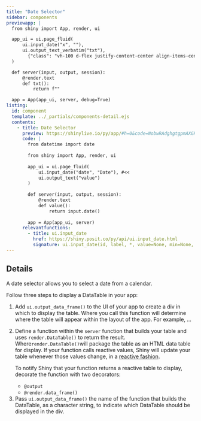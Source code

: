 ```yaml
---
title: "Date Selector"
sidebar: components 
previewapp: |
  from shiny import App, render, ui

  app_ui = ui.page_fluid(
      ui.input_date("x", ""),
      ui.output_text_verbatim("txt"),
        {"class": "vh-100 d-flex justify-content-center align-items-center px-4 flex-column"}
  )

  def server(input, output, session):
      @render.text
      def txt():
          return f""

  app = App(app_ui, server, debug=True)
listing:
  id: component
  template: ../_partials/components-detail.ejs
  contents:
    - title: Date Selector
      preview: https://shinylive.io/py/app/#h=0&code=NobwRAdghgtgpmAXGKAHVA6VBPMAaMAYwHsIAXOcpMAMwCdiYACAEygrIEt4nvVi6ZVuzgAdCOPqMmAZwAWnCNl4x+gpgEF0eJnUos4dHQFdO48WlQB9U0wC8TU1igBzOFZoAbUywAU4pkDHTgxFVGMyKzYKfzBosXwmUTAAERFkgEo8AKCnYgjwyIoADzJYgDcobwSM8VqJBoMaWUNyw18wiJ18skKdGTgZGU5SDMQcwIABHsKJpkm9CAM6DBKyOaamSurfMbmg3TgyYzoIXghCjHjd8wbLe010X0sbTn7WwwywAF8AXSA
      code: |
        from datetime import date
        
        from shiny import App, render, ui
        
        app_ui = ui.page_fluid(
            ui.input_date("date", "Date"), #<<
            ui.output_text("value")
        )
        
        def server(input, output, session):
            @render.text
            def value():
                return input.date()
        
        app = App(app_ui, server)
      relevantfunctions:
        - title: ui.input_date
          href: https://shiny.posit.co/py/api/ui.input_date.html
          signature: ui.input_date(id, label, *, value=None, min=None, max=None, format='yyyy-mm-dd', startview='month', weekstart=0, language='en', width=None, autoclose=True, datesdisabled=None, daysofweekdisabled=None)
---
```


:::{#component}
:::

## Details

<p>A date selector allows you to select a date from a calendar.</p>

<p>Follow three steps to display a DataTable in your app:</p>

<ol>
  <li>
  Add `ui.output_data_frame()` to the UI of your app to create a div in which to display the table. Where you call this function will determine where the table will appear within the layout of the app. For example, ...
  </li>
  <li>
  Define a function within the `server` function that builds your table and uses `render.DataTable()` to return the result. Where`render.DataTable()`will package the table as an HTML data table for display. If your function calls reactive values, Shiny will update your table whenever those values change, in a [reactive fashion]().
  
  To notify Shiny that your function returns a reactive table to display, decorate the function with two decorators:
  
   <ul>
     <li>`@output`</li>
     <li>`@render.data_frame()`</li>
   </ul>

  </li>

  <li>Pass `ui.output_data_frame()` the name of the function that builds the DataTable, as a character string, to indicate which DataTable should be displayed in the div. 
  </li>
</ol>